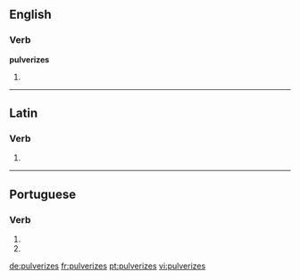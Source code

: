 ==English==

===Verb===
'''pulverizes'''

# {{third-person singular of|[[pulverize]]}}

----

==Latin==

===Verb===
{{la-verb-form|pulverīzēs}}

# {{conjugation of|pulverizo|pulverīzō|2|s|pres|act|sub|lang=la}}
{{count page|[[Wiktionary:Page count]]}}

----

==Portuguese==

===Verb===
{{pt-verb form}}

# {{pt-verb form of|[[pulverizar]]|ar|subjunctive|present|singular|second}}
# {{pt-verb form of|[[pulverizar]]|ar|imperative|negative|singular|second}}

[[de:pulverizes]]
[[fr:pulverizes]]
[[pt:pulverizes]]
[[vi:pulverizes]]